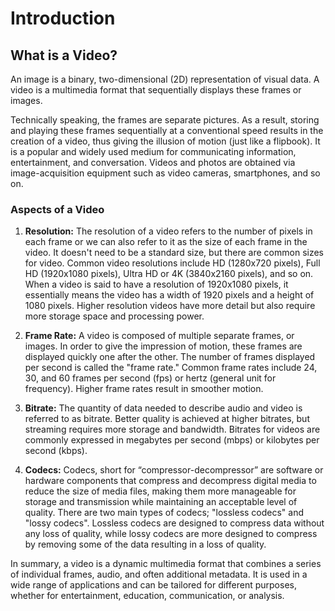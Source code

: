 # Introduction
## What is a Video?

An image is a  binary, two-dimensional (2D) representation of visual data. A video is a multimedia format that sequentially displays these frames or images.

Technically speaking, the frames are separate pictures. As a result, storing and playing these frames sequentially at a conventional speed results in the creation of a video, thus giving the illusion of motion (just like a flipbook).
It is a popular and widely used medium for communicating information, entertainment, and conversation. Videos and photos are obtained via image-acquisition equipment such as video cameras, smartphones, and so on.


### Aspects of a Video

1. **Resolution:**
The resolution of a video refers to the number of pixels in each frame or we can also refer to it as the size of each frame in the video. It doesn't need to be a standard size, but there are common sizes for video. Common video resolutions include HD (1280x720 pixels), Full HD (1920x1080 pixels), Ultra HD or 4K (3840x2160 pixels), and so on.
When a video is said to have a resolution of 1920x1080 pixels, it essentially means the video has a width of 1920 pixels and a height of 1080 pixels.
Higher resolution videos have more detail but also require more storage space and processing power.

2. **Frame Rate:**
A video is composed of multiple separate frames, or images. In order to give the impression of motion, these frames are displayed quickly one after the other.
 The number of frames displayed per second is called the "frame rate." Common frame rates include 24, 30, and 60 frames per second (fps) or hertz (general unit for frequency). Higher frame rates result in smoother motion.

3. **Bitrate:**
The quantity of data needed to describe audio and video is referred to as bitrate. Better quality is achieved at higher bitrates, but streaming requires more storage and bandwidth.
Bitrates for videos are commonly expressed in megabytes per second (mbps) or kilobytes per second (kbps).

4. **Codecs:**
Codecs, short for “compressor-decompressor” are software or hardware components that compress and decompress digital media to reduce the size of media files, making them more manageable for storage and transmission while maintaining an acceptable level of quality.
There are two main types of codecs; "lossless codecs" and "lossy codecs". Lossless codecs are designed to compress data without any loss of quality, while lossy codecs are more designed to compress by removing some of the data resulting in a loss of quality.

In summary, a video is a dynamic multimedia format that combines a series of individual frames, audio, and often additional metadata. It is used in a wide range of applications and can be tailored for different purposes, whether for entertainment, education, communication, or analysis.
